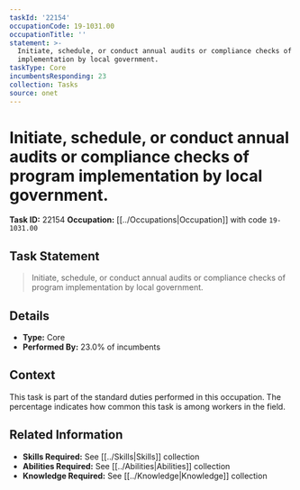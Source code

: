 ```yaml
---
taskId: '22154'
occupationCode: 19-1031.00
occupationTitle: ''
statement: >-
  Initiate, schedule, or conduct annual audits or compliance checks of program
  implementation by local government.
taskType: Core
incumbentsResponding: 23
collection: Tasks
source: onet
---
```

# Initiate, schedule, or conduct annual audits or compliance checks of program implementation by local government.

**Task ID:** 22154
**Occupation:** [[../Occupations|Occupation]] with code `19-1031.00`

## Task Statement

> Initiate, schedule, or conduct annual audits or compliance checks of program implementation by local government.

## Details

- **Type:** Core
- **Performed By:** 23.0% of incumbents

## Context

This task is part of the standard duties performed in this occupation. The percentage indicates how common this task is among workers in the field.

## Related Information

- **Skills Required:** See [[../Skills|Skills]] collection
- **Abilities Required:** See [[../Abilities|Abilities]] collection
- **Knowledge Required:** See [[../Knowledge|Knowledge]] collection
